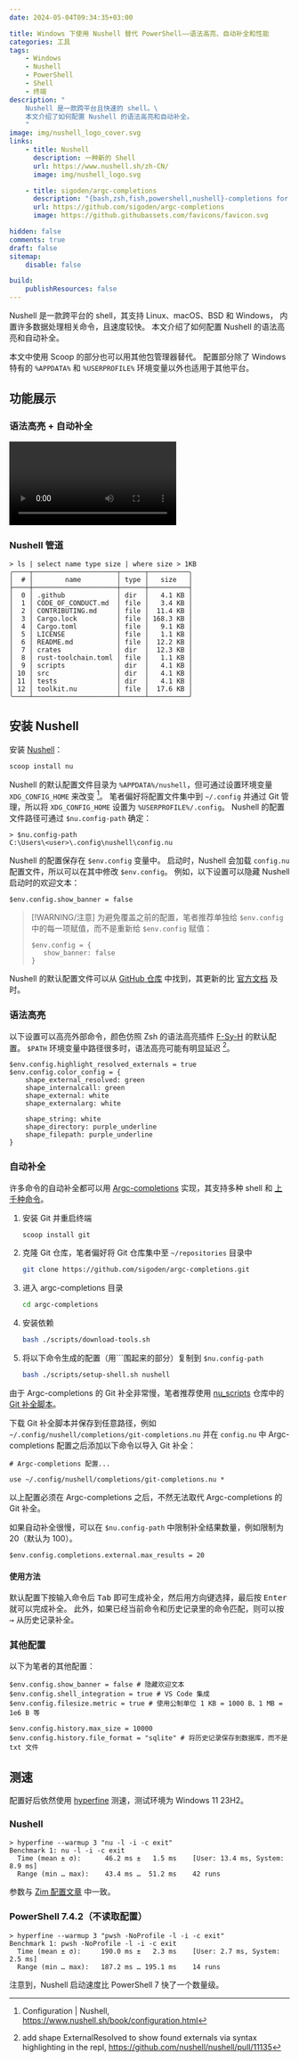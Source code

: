 ```yaml
---
date: 2024-05-04T09:34:35+03:00

title: Windows 下使用 Nushell 替代 PowerShell——语法高亮、自动补全和性能
categories: 工具
tags:
    - Windows
    - Nushell
    - PowerShell
    - Shell
    - 终端
description: "
    Nushell 是一款跨平台且快速的 shell。\
    本文介绍了如何配置 Nushell 的语法高亮和自动补全。
    "
image: img/nushell_logo_cover.svg
links:
    - title: Nushell
      description: 一种新的 Shell
      url: https://www.nushell.sh/zh-CN/
      image: img/nushell_logo.svg

    - title: sigoden/argc-completions
      description: "{bash,zsh,fish,powershell,nushell}-completions for 1000+ commands."
      url: https://github.com/sigoden/argc-completions
      image: https://github.githubassets.com/favicons/favicon.svg

hidden: false
comments: true
draft: false
sitemap:
    disable: false

build:
    publishResources: false
---
```



Nushell 是一款跨平台的 shell，其支持 Linux、macOS、BSD 和 Windows，
内置许多数据处理相关命令，且速度较快。
本文介绍了如何配置 Nushell 的语法高亮和自动补全。

本文中使用 Scoop 的部分也可以用其他包管理器替代。
配置部分除了 Windows 特有的 `%APPDATA%` 和 `%USERPROFILE%` 环境变量以外也适用于其他平台。

## 功能展示

### 语法高亮 + 自动补全

<video
    src={previewVideo}
    autoplay
    playsinline
    loop
    controls={false}
    disablepictureinpicture
/>

### Nushell 管道

```console
> ls | select name type size | where size > 1KB
╭────┬─────────────────────┬──────┬──────────╮
│  # │        name         │ type │   size   │
├────┼─────────────────────┼──────┼──────────┤
│  0 │ .github             │ dir  │   4.1 KB │
│  1 │ CODE_OF_CONDUCT.md  │ file │   3.4 KB │
│  2 │ CONTRIBUTING.md     │ file │  11.4 KB │
│  3 │ Cargo.lock          │ file │ 168.3 KB │
│  4 │ Cargo.toml          │ file │   9.1 KB │
│  5 │ LICENSE             │ file │   1.1 KB │
│  6 │ README.md           │ file │  12.2 KB │
│  7 │ crates              │ dir  │  12.3 KB │
│  8 │ rust-toolchain.toml │ file │   1.1 KB │
│  9 │ scripts             │ dir  │   4.1 KB │
│ 10 │ src                 │ dir  │   4.1 KB │
│ 11 │ tests               │ dir  │   4.1 KB │
│ 12 │ toolkit.nu          │ file │  17.6 KB │
╰────┴─────────────────────┴──────┴──────────╯
```

## 安装 Nushell

安装 [Nushell](https://www.nushell.sh/zh-CN/)：

```sh
scoop install nu
```

Nushell 的默认配置文件目录为 `%APPDATA%/nushell`，但可通过设置环境变量 `XDG_CONFIG_HOME` 来改变 [^nushell_config]。
笔者偏好将配置文件集中到 `~/.config` 并通过 Git 管理，所以将 `XDG_CONFIG_HOME` 设置为 `%USERPROFILE%/.config`。
Nushell 的配置文件路径可通过 `$nu.config-path` 确定：

```console
> $nu.config-path
C:\Users\<user>\.config\nushell\config.nu
```

Nushell 的配置保存在 `$env.config` 变量中。
启动时，Nushell 会加载 `config.nu` 配置文件，所以可以在其中修改 `$env.config`。
例如，以下设置可以隐藏 Nushell 启动时的欢迎文本：

```nu title="config.nu"
$env.config.show_banner = false
```

> [!WARNING/注意]
> 为避免覆盖之前的配置，笔者推荐单独给 `$env.config` 中的每一项赋值，而不是重新给 `$env.config` 赋值：
>
> ```nu title="config.nu"
> $env.config = {
>    show_banner: false
> }
> ```

Nushell 的默认配置文件可以从 [GitHub 仓库](https://github.com/nushell/nushell/blob/fb2610904997f54f50ad52095948bede81695f31/crates/nu-utils/src/default_files/doc_config.nu) 中找到，其更新的比 [官方文档](https://www.nushell.sh/book/configuration.html) 及时。

### 语法高亮

以下设置可以高亮外部命令，颜色仿照 Zsh 的语法高亮插件 [F-Sy-H](https://github.com/z-shell/F-Sy-H) 的默认配置。
`$PATH` 环境变量中路径很多时，语法高亮可能有明显延迟 [^syntax_highlight_performance]。

```nu title="config.nu"
$env.config.highlight_resolved_externals = true
$env.config.color_config = {
    shape_external_resolved: green
    shape_internalcall: green
    shape_external: white
    shape_externalarg: white

    shape_string: white
    shape_directory: purple_underline
    shape_filepath: purple_underline
}
```

### 自动补全

许多命令的自动补全都可以用 [Argc-completions](https://github.com/sigoden/argc-completions) 实现，其支持多种 shell 和 [上千种命令](https://github.com/sigoden/argc-completions/blob/main/MANIFEST.md)。

1. 安装 Git 并重启终端

    ```sh
    scoop install git
    ```

1. 克隆 Git 仓库，笔者偏好将 Git 仓库集中至 `~/repositories` 目录中

    ```sh
    git clone https://github.com/sigoden/argc-completions.git
    ```

1. 进入 argc-completions 目录

    ```sh
    cd argc-completions
    ```

1. 安装依赖

    ```sh
    bash ./scripts/download-tools.sh
    ```

1. 将以下命令生成的配置（用\`\`\`围起来的部分）复制到 `$nu.config-path`

    ```sh
    bash ./scripts/setup-shell.sh nushell
    ```

由于 Argc-completions 的 Git 补全非常慢，笔者推荐使用 [nu_scripts](https://github.com/nushell/nu_scripts) 仓库中的 [Git 补全脚本](https://github.com/nushell/nu_scripts/blob/main/custom-completions/git/git-completions.nu)。

下载 Git 补全脚本并保存到任意路径，例如 `~/.config/nushell/completions/git-completions.nu` 并在 `config.nu` 中 Argc-completions 配置之后添加以下命令以导入 Git 补全：

```nu title="config.nu"
# Argc-completions 配置...

use ~/.config/nushell/completions/git-completions.nu *
```

以上配置必须在 Argc-completions 之后，不然无法取代 Argc-completions 的 Git 补全。

如果自动补全很慢，可以在 `$nu.config-path` 中限制补全结果数量，例如限制为 20（默认为 100）。

```nu title="config.nu"
$env.config.completions.external.max_results = 20
```

#### 使用方法

默认配置下按输入命令后 <kbd>Tab</kbd> 即可生成补全，然后用方向键选择，最后按 <kbd>Enter</kbd> 就可以完成补全。
此外，如果已经当前命令和历史记录里的命令匹配，则可以按 <kbd>→</kbd> 从历史记录补全。

### 其他配置

以下为笔者的其他配置：

```nu title="config.nu"
$env.config.show_banner = false # 隐藏欢迎文本
$env.config.shell_integration = true # VS Code 集成
$env.config.filesize.metric = true # 使用公制单位 1 KB = 1000 B、1 MB = 1e6 B 等

$env.config.history.max_size = 10000
$env.config.history.file_format = "sqlite" # 将历史记录保存到数据库，而不是 txt 文件
```

## 测速

配置好后依然使用 [hyperfine](https://github.com/sharkdp/hyperfine) 测速，测试环境为 Windows 11 23H2。

### Nushell

```console
> hyperfine --warmup 3 "nu -l -i -c exit"
Benchmark 1: nu -l -i -c exit
  Time (mean ± σ):      46.2 ms ±   1.5 ms    [User: 13.4 ms, System: 8.9 ms]
  Range (min … max):    43.4 ms …  51.2 ms    42 runs
```

参数与 [Zim 配置文章](/zh-cn/posts/zsh-zim-setup) 中一致。

### PowerShell 7.4.2（不读取配置）

```console
> hyperfine --warmup 3 "pwsh -NoProfile -l -i -c exit"
Benchmark 1: pwsh -NoProfile -l -i -c exit
  Time (mean ± σ):     190.0 ms ±   2.3 ms    [User: 2.7 ms, System: 2.5 ms]
  Range (min … max):   187.2 ms … 195.1 ms    14 runs
```

注意到，Nushell 启动速度比 PowerShell 7 快了一个数量级。

[^nushell_config]: Configuration | Nushell, https://www.nushell.sh/book/configuration.html

[^syntax_highlight_performance]: add shape ExternalResolved to show found externals via syntax highlighting in the repl, https://github.com/nushell/nushell/pull/11135

